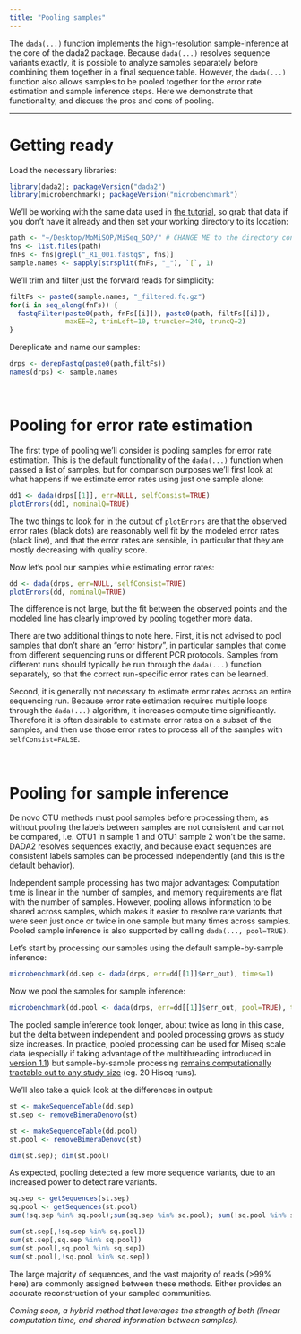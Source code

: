 ```yaml
---
title: "Pooling samples"
---
```


The `dada(...)` function implements the high-resolution sample-inference at the core of the dada2 package. Because `dada(...)` resolves sequence variants exactly, it is possible to analyze samples separately before combining them together in a final sequence table. However, the `dada(...)` function also allows samples to be pooled together for the error rate estimation and sample inference steps. Here we demonstrate that functionality, and discuss the pros and cons of pooling.

-----------------------

# Getting ready

Load the necessary libraries:
```r
library(dada2); packageVersion("dada2")
library(microbenchmark); packageVersion("microbenchmark")
```

We'll be working with the same data used in [the tutorial](tutorial.html), so grab that data if you don't have it already and then set your working directory to its location:

```r
path <- "~/Desktop/MoMiSOP/MiSeq_SOP/" # CHANGE ME to the directory containing the fastq files after unzipping.
fns <- list.files(path)
fnFs <- fns[grepl("_R1_001.fastq$", fns)]
sample.names <- sapply(strsplit(fnFs, "_"), `[`, 1)
```

We'll trim and filter just the forward reads for simplicity:
```r
filtFs <- paste0(sample.names, "_filtered.fq.gz")
for(i in seq_along(fnFs)) {
  fastqFilter(paste0(path, fnFs[[i]]), paste0(path, filtFs[[i]]),
              maxEE=2, trimLeft=10, truncLen=240, truncQ=2)
}
```

Dereplicate and name our samples:

```r
drps <- derepFastq(paste0(path,filtFs))
names(drps) <- sample.names
```

&nbsp;

# Pooling for error rate estimation

The first type of pooling we'll consider is pooling samples for error rate estimation. This is the default functionality of the `dada(...)` function when passed a list of samples, but for comparison purposes we'll first look at what happens if we estimate error rates using just one sample alone:

```r
dd1 <- dada(drps[[1]], err=NULL, selfConsist=TRUE)
plotErrors(dd1, nominalQ=TRUE)
```

The two things to look for in the output of `plotErrors` are that the observed error rates (black dots) are reasonably well fit by the modeled error rates (black line), and that the error rates are sensible, in particular that they are mostly decreasing with quality score.

Now let's pool our samples while estimating error rates:
```r
dd <- dada(drps, err=NULL, selfConsist=TRUE)
plotErrors(dd, nominalQ=TRUE)
```

The difference is not large, but the fit between the observed points and the modeled line has clearly improved by pooling together more data. 

There are two additional things to note here. First, it is not advised to pool samples that don't share an "error history", in particular samples that come from different sequencing runs or different PCR protocols. Samples from different runs should typically be run through the `dada(...)` function separately, so that the correct run-specific error rates can be learned.

Second, it is generally not necessary to estimate error rates across an entire sequencing run. Because error rate estimation requires multiple loops through the `dada(...)` algorithm, it increases compute time significantly. Therefore it is often desirable to estimate error rates on a subset of the samples, and then use those error rates to process all of the samples with `selfConsist=FALSE`.

&nbsp;

# Pooling for sample inference

De novo OTU methods must pool samples before processing them, as without pooling the labels between samples are not consistent and cannot be compared, i.e. OTU1 in sample 1 and OTU1 sample 2 won't be the same. DADA2 resolves sequences exactly, and because exact sequences are consistent labels samples can be processed independently (and this is the default behavior).

Independent sample processing has two major advantages: Computation time is linear in the number of samples, and memory requirements are flat with the number of samples. However, pooling allows information to be shared across samples, which makes it easier to resolve rare variants that were seen just once or twice in one sample but many times across samples. Pooled sample inference is also supported by calling `dada(..., pool=TRUE)`.

Let's start by processing our samples using the default sample-by-sample inference:
```r
microbenchmark(dd.sep <- dada(drps, err=dd[[1]]$err_out), times=1)
```

Now we pool the samples for sample inference:
```r
microbenchmark(dd.pool <- dada(drps, err=dd[[1]]$err_out, pool=TRUE), times=1)
```

The pooled sample inference took longer, about twice as long in this case, but the delta between independent and pooled processing grows as study size increases. In practice, pooled processing can be used for Miseq scale data (especially if taking advantage of the multithreading introduced in [version 1.1](https://github.com/benjjneb/dada2)) but sample-by-sample processing [remains computationally tractable out to any study size](bigdata.html) (eg. 20 Hiseq runs).

We'll also take a quick look at the differences in output:
```r
st <- makeSequenceTable(dd.sep)
st.sep <- removeBimeraDenovo(st)

st <- makeSequenceTable(dd.pool)
st.pool <- removeBimeraDenovo(st)

dim(st.sep); dim(st.pool)
```

As expected, pooling detected a few more sequence variants, due to an increased power to detect rare variants.

```r
sq.sep <- getSequences(st.sep)
sq.pool <- getSequences(st.pool)
sum(!sq.sep %in% sq.pool);sum(sq.sep %in% sq.pool); sum(!sq.pool %in% sq.sep)

sum(st.sep[,!sq.sep %in% sq.pool])
sum(st.sep[,sq.sep %in% sq.pool])
sum(st.pool[,sq.pool %in% sq.sep])
sum(st.pool[,!sq.pool %in% sq.sep])
```

The large majority of sequences, and the vast majority of reads (>99% here) are commonly assigned between these methods. Either provides an accurate reconstruction of your sampled communities. 

*Coming soon, a hybrid method that leverages the strength of both (linear computation time, and shared information between samples).*
